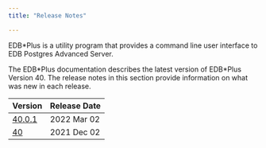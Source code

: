 ```yaml
---
title: "Release Notes"

---
```


EDB\*Plus is a utility program that provides a command line user interface to EDB Postgres Advanced Server.

The EDB\*Plus documentation describes the latest version of EDB\*Plus Version 40. The release notes in this section provide information on what was new in each release. 

| Version                                | Release Date |                        
| --------------------------------------- | ------------ |  
| [40.0.1](09_edbplus_40.01_rel_notes.mdx)| 2022 Mar 02  | 
| [40](10_edbplus_40_rel_notes.mdx)       | 2021 Dec 02  | 